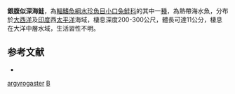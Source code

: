 {{Speciesbox 
| status = NE
| status_system = IUCN3.1
| taxon = Bathylagoides argyrogaster
| authority =  [[Norman|Norman]], 1930
| synonyms = *''Bathylagus argyrogaster'', Norman, 1930
}}

'''銀腹似深海鮭'''，為[[輻鰭魚綱|輻鰭魚綱]][[水珍魚目|水珍魚目]][[小口兔鮭科|小口兔鮭科]]的其中一[[種|種]]，為熱帶海水魚，分布於[[大西洋|大西洋]]及[[印度|印度]]西[[太平洋|太平洋]]海域，棲息深度200-300公尺，體長可達11公分，棲息在大洋中層水域，生活習性不明。

==参考文献==
*{{FishBase_species|genus=Bathylagoides|species=argyrogaster|year=2015|month=8}}

{{Taxonbar|from=Q2662573}}

[[Category:似深海鮭屬|argyrogaster]]
[[Category:1930年描述的鱼类|B]]
{{animal-stub}}